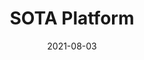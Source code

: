 ---
title: SOTA Platform
category: Project
status: publish
date: 2021-08-03
slug: Mint new NFTs on the IoTeX blockchain and trade your existing ones.
logo: https://wp.gcap1.iotex.io/wp-content/uploads/2021/08/sota-logo.png
featured_img: https://wp.gcap1.iotex.io/wp-content/uploads/2021/08/sota-header.png
website: https://sota.finance
twitter:
telegram:
---